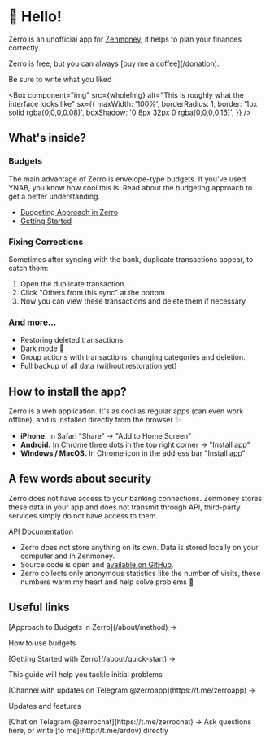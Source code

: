 
<Head
  title="What is Zerro?"
  description="Zerro helps you manage personal and family budget."
/>

# 👋 Hello!

Zerro is an unofficial app for [Zenmoney](https://zenmoney.app/), it helps to plan your finances correctly.

<ExampleBox symbol="🖤">
  Zerro is free, but you can always
  [buy me a coffee](/donation).

  <Muted>Be sure to write what you liked</Muted>
</ExampleBox>

<Box
  component="img"
  src={wholeImg}
  alt="This is roughly what the interface looks like"
  sx={{
    maxWidth: '100%',
    borderRadius: 1,
    border: '1px solid rgba(0,0,0,0.08)',
    boxShadow: '0 8px 32px 0 rgba(0,0,0,0.16)',
  }}
/>

## What's inside?

### Budgets

The main advantage of Zerro is envelope-type budgets. If you've used YNAB, you know how cool this is. Read about the budgeting approach to get a better understanding.

- [Budgeting Approach in Zerro](/about/method)
- [Getting Started](/about/quick-start)

### Fixing Corrections

Sometimes after syncing with the bank, duplicate transactions appear, to catch them:

1. Open the duplicate transaction
2. Click "Others from this sync" at the bottom
3. Now you can view these transactions and delete them if necessary

### And more...

- Restoring deleted transactions
- Dark mode 🌚
- Group actions with transactions: changing categories and deletion.
- Full backup of all data (without restoration yet)

## How to install the app?

Zerro is a web application. It's as cool as regular apps (can even work offline), and is installed directly from the browser ✨

- **iPhone.** In Safari "Share" → "Add to Home Screen"
- **Android.** In Chrome three dots in the top right corner → "Install app"
- **Windows / MacOS.** In Chrome icon in the address bar "Install app"

## A few words about security

<ExampleBox symbol="🔒">
  Zerro does not have access to your banking connections. Zenmoney stores these data
  in your app and does not transmit through API, third-party services simply do not have
  access to them.

  [API Documentation](https://github.com/zenmoney/ZenPlugins/wiki/ZenMoney-API)
</ExampleBox>

- Zerro does not store anything on its own. Data is stored locally on your computer and in Zenmoney.
- Source code is open and [available on GitHub](https://github.com/ardov/zerro).
- Zerro collects only anonymous statistics like the number of visits, these numbers warm my heart and help solve problems 🙂

## Useful links

<ExampleBox symbol="💵">
  [Approach to Budgets in Zerro](/about/method) →

  <Muted>How to use budgets</Muted>
</ExampleBox>

<ExampleBox symbol="🚀">
  [Getting Started with Zerro](/about/quick-start) →

  <Muted>This guide will help you tackle initial problems</Muted>
</ExampleBox>

<ExampleBox symbol="🔥">
  [Channel with updates on Telegram @zerroapp](https://t.me/zerroapp) →

  <Muted>Updates and features</Muted>
</ExampleBox>

<ExampleBox symbol="💬">
  [Chat on Telegram @zerrochat](https://t.me/zerrochat) →

  <Muted>
    Ask questions here, or write [to me](http://t.me/ardov) directly
  </Muted>
</ExampleBox>
